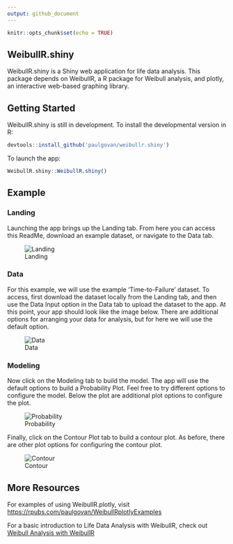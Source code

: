 ```yaml
---
output: github_document
---
```


```r
knitr::opts_chunk$set(echo = TRUE)
```

## WeibullR.shiny

WeibullR.shiny is a Shiny web application for life data analysis. This package depends on WeibullR, a R package for Weibull analysis, and plotly, an interactive web-based graphing library.

## Getting Started 

WeibullR.shiny is still in development. To install the developmental version in R:

```r
devtools::install_github('paulgovan/weibullr.shiny')
```

To launch the app: 

```r
WeibullR.shiny::WeibullR.shiny()
```

## Example
### Landing

Launching the app brings up the Landing tab. From here you can access this ReadMe, download an example dataset, or navigate to the Data tab. 

![Landing](inst/images/Landing.png)

### Data

For this example, we will use the example 'Time-to-Failure' dataset. To access, first download the dataset locally from the Landing tab, and then use the Data Input option in the Data tab to upload the dataset to the app. At this point, your app should look like the image below. There are additional options for arranging your data for analysis, but for here we will use the default option. 

![Data](inst/images/Data.png)

### Modeling

Now click on the Modeling tab to build the model. The app will use the default options to build a Probability Plot. Feel free to try different options to configure the model. Below the plot are additional plot options to configure the plot. 

![Probability](inst/images/ProbPlot.png)

Finally, click on the Contour Plot tab to build a contour plot. As before, there are other plot options for configuring the contour plot. 

![Contour](inst/images/ContPlot.png)

## More Resources

For examples of using WeibullR.plotly, visit [https://rpubs.com/paulgovan/WeibullRplotlyExamples](https://rpubs.com/paulgovan/WeibullRplotlyExamples)

For a basic introduction to Life Data Analysis with WeibullR, check out [Weibull Analysis with WeibullR](https://rpubs.com/pgovan/1019136)
